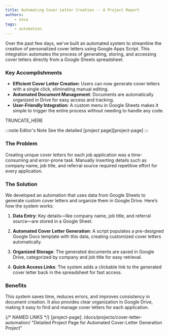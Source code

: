 ```yaml
---
title: Automating Cover Letter Creation -- A Project Report
authors:
    - nova
tags:
    - automation
---
```


Over the past few days, we've built an automated system to streamline the creation of personalized cover letters using Google Apps Script. This integration automates the process of generating, storing, and accessing cover letters directly from a Google Sheets spreadsheet.

### Key Accomplishments

- **Efficient Cover Letter Creation**: Users can now generate cover letters with a single click, eliminating manual editing.
- **Automated Document Management**: Documents are automatically organized in Drive for easy access and tracking.
- **User-Friendly Integration**: A custom menu in Google Sheets makes it simple to trigger the entire process without needing to handle any code.

TRUNCATE_HERE

:::note Editor's Note
See the detailed [project page][project-page]
:::

### The Problem

Creating unique cover letters for each job application was a time-consuming and error-prone task. Manually inserting details such as company name, job title, and referral source required repetitive effort for every application.

### The Solution

We developed an automation that uses data from Google Sheets to generate custom cover letters and organize them in Google Drive. Here’s how the system works:

1. **Data Entry**: Key details—like company name, job title, and referral source—are stored in a Google Sheet.
   
2. **Automated Cover Letter Generation**: A script populates a pre-designed Google Docs template with this data, creating customized cover letters automatically.

3. **Organized Storage**: The generated documents are saved in Google Drive, categorized by company and job title for easy retrieval.

4. **Quick Access Links**: The system adds a clickable link to the generated cover letter back in the spreadsheet for fast access.

### Benefits

This system saves time, reduces errors, and improves consistency in document creation. It also provides clear organization in Google Drive, making it easy to find and manage cover letters for each application.


{/* NAMED LINKS */}
[project-page]:
    /docs/projects/cover-letter-automation/
    "Detailed Project Page for Automated Cover-Letter Generation Project"